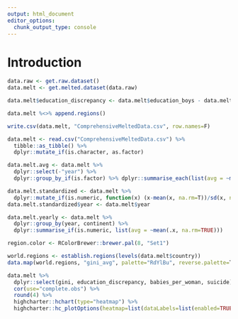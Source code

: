 ```yaml
---
output: html_document
editor_options: 
  chunk_output_type: console
---
```

# Introduction
```r
data.raw <- get.raw.dataset()
data.melt <- get.melted.dataset(data.raw)

data.melt$education_discrepancy <- data.melt$education_boys - data.melt$education_girls

data.melt %<>% append.regions()

write.csv(data.melt, "ComprehensiveMeltedData.csv", row.names=F)
```


```r
data.melt <- read.csv("ComprehensiveMeltedData.csv") %>%
  tibble::as_tibble() %>%
  dplyr::mutate_if(is.character, as.factor)

data.melt.avg <- data.melt %>% 
  dplyr::select(-"year") %>% 
  dplyr::group_by_if(is.factor) %>% dplyr::summarise_each(list(avg = ~mean(.x, na.rm=T)))

data.melt.standardized <- data.melt %>% 
  dplyr::mutate_if(is.numeric, function(x) (x-mean(x, na.rm=T))/sd(x, na.rm=T))
data.melt.standardized$year <- data.melt$year

data.melt.yearly <- data.melt %>%
  dplyr::group_by(year, continent) %>%
  dplyr::summarise_if(is.numeric, list(avg = ~mean(.x, na.rm=TRUE)))

region.color <- RColorBrewer::brewer.pal(8, "Set1")
```


```r
world.regions <- establish.regions(levels(data.melt$country))
data.map(world.regions, "gini_avg", palette="RdYlBu", reverse.palette=T, domain.stretch=F)
```


```r
data.melt %>% 
  dplyr::select(gini, education_discrepancy, babies_per_woman, suicide) %>% 
  cor(use="complete.obs") %>% 
  round(4) %>%
  highcharter::hchart(type="heatmap") %>%
  highcharter::hc_plotOptions(heatmap=list(dataLabels=list(enabled=TRUE)))
```
